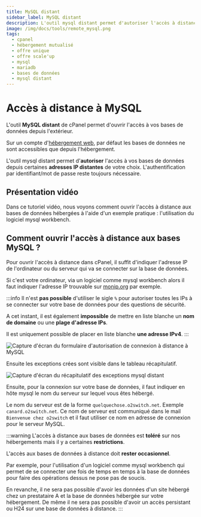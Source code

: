 ```yaml
---
title: MySQL distant
sidebar_label: MySQL distant
description: L'outil mysql distant permet d'autoriser l'accès à distance, depuis une machine qui n'est pas votre hébergement, à vos bases de données mysql
image: /img/docs/tools/remote_mysql.png
tags:
  - cpanel
  - hébergement mutualisé
  - offre unique
  - offre scale'up
  - mysql
  - mariadb
  - bases de données
  - mysql distant
---
```


# Accès à distance à MySQL

L'outil **MySQL distant** de cPanel permet d'ouvrir l'accès à vos bases de données depuis l'extérieur.

Sur un compte d'[hébergement web](https://www.o2switch.fr/hebergement-illimite/), par défaut les bases de données ne
sont accessibles que depuis l'hébergement.

L'outil mysql distant permet d'**autoriser** l'accès à vos bases de données depuis certaines **adresses IP distantes**
de votre choix. L'authentification par identifiant/mot de passe reste toujours nécessaire.

<PreviewToolCard tool='remote_mysql' />

## Présentation vidéo

Dans ce tutoriel vidéo, nous voyons comment ouvrir l'accès à distance aux bases de données hébergées à l'aide d'un
exemple pratique : l'utilisation du logiciel mysql workbench.

<YoutubeVideo id='AJRVip7Aq0g' title="Comment ouvrir l'accès à distances aux bases de données MySQL ?"/>

## Comment ouvrir l'accès à distance aux bases MySQL ?

Pour ouvrir l'accès à distance dans cPanel, il suffit d'indiquer l'adresse IP de l'ordinateur ou du serveur qui va se
connecter sur la base de données.

Si c'est votre ordinateur, via un logiciel comme mysql workbench alors il faut indiquer l'adresse IP trouvable sur
[monip.org](https://monip.org/) par exemple.

:::info
Il n'est **pas possible** d'utiliser le sigle `%` pour autoriser toutes les IPs à se connecter sur votre base de données
pour des questions de sécurité.

A cet instant, il est également **impossible** de mettre en liste blanche un **nom de domaine** ou une
**plage d'adresse IPs**.

Il est uniquement possible de placer en liste blanche **une adresse IPv4**.
:::

<Image
    src="/img/docs/cpanel/bases-de-donnees/liste-blanche-mysql-distant.png"
    title="Formulaire d'autorisation de connexion à distance à MySQL"
    caption="Ajout d'une exception pour autoriser l'adresse IP à se connecter à une base de données"
    alt="Capture d'écran du formulaire d'autorisation de connexion à distance à MySQL"
/>

Ensuite les exceptions crées sont visible dans le tableau récapitulatif.

<Image
    src="/img/docs/cpanel/bases-de-donnees/acces-distance-mysql.png"
    title="Récapitulatif des adresses IP en exception pour MySQL distant"
    caption="Les exceptions en place pour la connexion à distance à MySQL"
    alt="Capture d'écran du récapitulatif des exceptions mysql distant"
/>

Ensuite, pour la connexion sur votre base de données, il faut indiquer en hôte mysql le nom du serveur sur lequel vous
êtes hébergé.

Le nom du serveur est de la forme `quelquechose.o2switch.net`. Exemple `canard.o2switch.net`.
Ce nom de serveur est communiqué dans le mail `Bienvenue chez o2switch` et il faut utiliser ce nom en adresse de connexion
pour le serveur MySQL.

:::warning
L'accès à distance aux bases de données est **toléré** sur nos hébergements mais il y a certaines **restrictions**.

L'accès aux bases de données à distance doit **rester occasionnel**.

Par exemple, pour l'utilisation d'un logiciel comme mysql workbench qui permet de se connecter une fois de temps en
temps à la base de données pour faire des opérations dessus ne pose pas de soucis.

En revanche, il ne sera pas possible d'avoir les données d'un site hébergé chez un prestataire A et la base de données
hébergée sur votre hébergement. De même il ne sera pas possible d'avoir un accès persistant ou H24 sur une base de
données à distance.
:::
